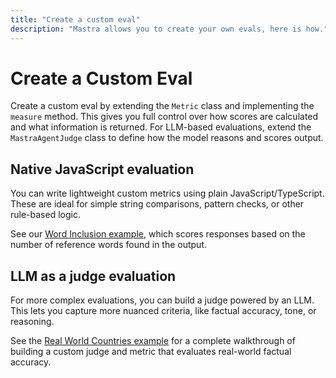```yaml
---
title: "Create a custom eval"
description: "Mastra allows you to create your own evals, here is how."
---
```



# Create a Custom Eval

<ScorerCallout />

Create a custom eval by extending the `Metric` class and implementing the `measure` method. This gives you full control over how scores are calculated and what information is returned. For LLM-based evaluations, extend the `MastraAgentJudge` class to define how the model reasons and scores output.

## Native JavaScript evaluation

You can write lightweight custom metrics using plain JavaScript/TypeScript. These are ideal for simple string comparisons, pattern checks, or other rule-based logic.

See our [Word Inclusion example](/examples/evals/custom-native-javascript-eval.mdx), which scores responses based on the number of reference words found in the output.

## LLM as a judge evaluation

For more complex evaluations, you can build a judge powered by an LLM. This lets you capture more nuanced criteria, like factual accuracy, tone, or reasoning.

See the [Real World Countries example](/examples/evals/custom-llm-judge-eval.mdx) for a complete walkthrough of building a custom judge and metric that evaluates real-world factual accuracy.


